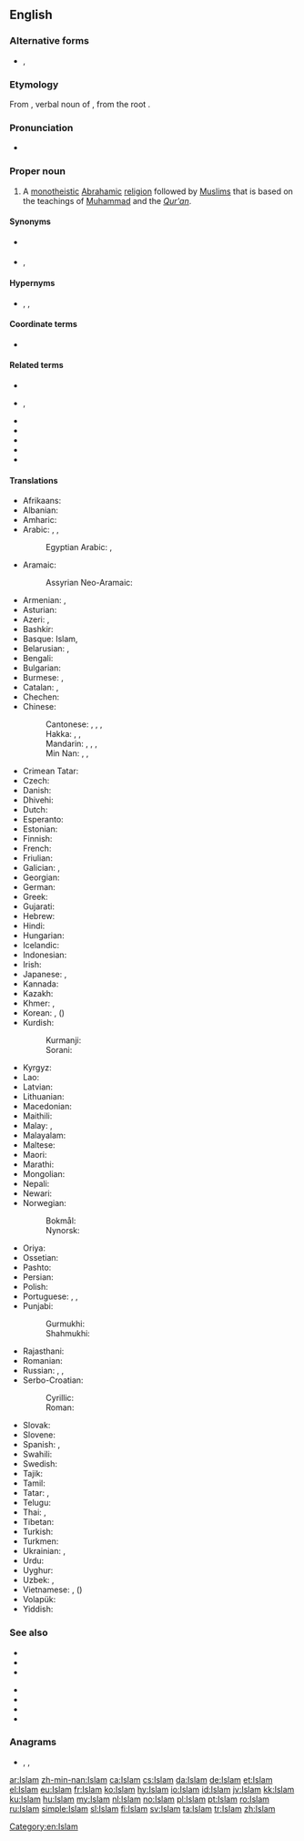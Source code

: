 {{also|islam|İslam|islám}}
==English==
{{wikipedia}}

===Alternative forms===
* {{l|en|Islaam}}, {{l|en|Islām}}

===Etymology===
From {{etyl|ar|en}} {{m|ar|إِسْلَام||submission (to the will of God)}}, verbal noun of {{m|ar|أَسْلَمَ}}, from the root {{ar-root|س|ل|م}}.

===Pronunciation===
* {{IPA|/ˈɪs.lɑːm/|/ˈɪz.lɑːm/|/ɪsˈlɑːm/|/ɪzˈlɑːm/|lang=en}}

===Proper noun===
{{en-proper noun}}

# A [[monotheistic]] [[Abrahamic]] [[religion]] followed by [[Muslim]]s that is based on the teachings of [[Muhammad]] and the ''[[Qur'an]]''.

====Synonyms====
* {{l|en|Mohammedanism}} {{qualifier|dated, now often considered offensive}}
* {{l|en|Moslemism}}, {{l|en|Muslimism}}

====Hypernyms====
* {{l|en|religion}}, {{l|en|monotheism}}, {{l|en|Abrahamism}}

====Coordinate terms====
* {{list:religions/en}}

====Related terms====
* {{l|en|Islamic}}
* {{l|en|Islamise}}, {{l|en|Islamize}}
* {{l|en|Islamist}}
* {{l|en|Islamic calendar}}
* {{l|en|Islamness}}
* {{l|en|Islamologist}}
* {{l|en|Islamology}}

====Translations====
{{trans-top|religion}}
* Afrikaans: {{t|af|Islam}}
* Albanian: {{t|sq|Islam}}
* Amharic: {{t|am|እስልምና|sc=Ethi}}
* Arabic: {{t+|ar|اَلْإِسْلَامُ|m}}, {{t+|ar|إِسْلَام|m}}, {{t|ar|الدِين|m}}
*: Egyptian Arabic: {{t|arz|إسلام|m|tr=islam|sc=Arab}}, {{t|arz|الإسلام|m|tr=el-islam|sc=Arab}}
* Aramaic:
*: Assyrian Neo-Aramaic: {{t|aii|ܐܣܠܐܡ|sc=Syrc}}
* Armenian: {{t+|hy|իսլամ}}, {{t|hy|մահմեդականություն}}
* Asturian: {{t|ast|islam|m}}
* Azeri: {{t|az|islam}}, {{t+|az|İslam}}
* Bashkir: {{t|ba|ислам|sc=Cyrl}}
* Basque: Islam, {{t|eu|islamismo}}
* Belarusian: {{t+|be|ісла́м|m}}, {{t|be|мусульма́нства|n}}
* Bengali: {{t+|bn|ইসলাম|tr=islam|sc=Beng}}
* Bulgarian: {{t+|bg|исля́м|m}}
* Burmese: {{t|my|အစ္စလမ်|sc=Mymr}}, {{t|my|အစ္စလာမ်ဘာသာ|sc=Mymr}}
* Catalan: {{t+|ca|islam|m}}, {{t|ca|islamisme|m}}
* Chechen: {{t-needed|ce}}
* Chinese:
*: Cantonese: {{t|yue|回教|tr=wui4 gaau3|sc=Hani}}, {{t|yue|伊斯蘭教|sc=Hani}}, {{t|yue|伊斯兰教|tr=ji1 si1 laan4 gaau3|sc=Hani}}, {{t|yue|清真教|tr=cing1 zan1 gaau3|sc=Hani}}
*: Hakka: {{t|hak|回教|tr=Fì-kau|sc=Hani}}, {{t|hak|伊斯蘭教|sc=Hani}}, {{t|hak|伊斯兰教|tr=Yî-sṳ̂-làn-kau|sc=Hani}}
*: Mandarin: {{t+|cmn|回教|tr=huíjiào|sc=Hani}}, {{t+|cmn|伊斯蘭教|sc=Hani}}, {{t+|cmn|伊斯兰教|tr=yīsīlánjiào|sc=Hani}}, {{t|cmn|清真教|tr=qīngzhēnjiào|sc=Hani}}
*: Min Nan: {{t+|nan|回教|tr=Hôe-kàu, Hê-kàu|sc=Hani}}, {{t|nan|伊斯蘭教|sc=Hani}}, {{t|nan|伊斯兰教|tr=I-su-lân-kàu|sc=Hani}}
* Crimean Tatar: {{t|crh|İslâm}}
* Czech: {{t+|cs|islám|m}}
* Danish: {{t+|da|islam}}
* Dhivehi: {{t|dv|އިސްލާމް|sc=Thaa}}
* Dutch: {{t+|nl|islam|m}}
* Esperanto: {{t+|eo|islamo}}
* Estonian: {{t|et|islam}}
* Finnish: {{t+|fi|islam}}
* French: {{t+|fr|Islam|m}}
* Friulian: {{t-needed|fur}}
* Galician: {{t+|gl|islam|m}}, {{t+|gl|islamismo|m}}
* Georgian: {{t|ka|ისლამი|sc=Geor}}
* German: {{t+|de|Islam|m}}
* Greek: {{t|el|Ισλάμ|n}}
* Gujarati: {{t|gu|ઇસ્લામ|tr=islām|sc=Gujr}}
* Hebrew: {{t|he|אסלאם|m|tr=islám}}
* Hindi: {{t+|hi|इस्लाम|tr=islām}}
* Hungarian: {{t+|hu|iszlám}}
* Icelandic: {{t|is|íslam}}
* Indonesian: {{t+|id|Islam}}
* Irish: {{t|ga|Ioslam|m}}
* Japanese: {{t+|ja|イスラム教|tr=イスラムきょう, isuramu-kyō}}, {{t|ja|回教|tr=かいきょう, kaikyō}}
* Kannada: {{t|kn|ಇಸ್ಲಾಂ|sc=Knda}}
* Kazakh: {{t|kk|Исләм|sc=Cyrl}}
* Khmer: {{t|km|សាសនាឥស្លាម|sc=Khmr|tr=saasnaa eslaam}}, {{t|km|អិស្លាម|tr=ihslaam|sc=Khmr}}
* Korean: {{t+|ko|이슬람교|sc=Hang}}, {{t|ko|회교|sc=Hang}} ({{t+|ko|回敎|sc=Hani}})
* Kurdish:
*: Kurmanji: {{t+|ku|Îslam}}
*: Sorani: {{t|ckb|ئیسلام|tr=îslam}}
{{trans-mid}}
* Kyrgyz: {{t|ky|Ислам|sc=Cyrl}}
* Lao: {{t|lo|ສາດສະໜາໂມຮຳເມັດ|sc=Laoo}}
* Latvian: {{t|lv|islams|m}}
* Lithuanian: {{t|lt|islamas|m}}
* Macedonian: {{t|mk|и́слам|m}}
* Maithili: {{t|mai|इसलाम|tr=islām}}
* Malay: {{t|ms|Islam}}, {{t|ms|agama Islam}}
* Malayalam: {{t|ml|ഇസ്‌ലാം|sc=Mlym}}
* Maltese: {{t|mt|Iżlam|m}}
* Maori: {{t|mi|Mōhāmetatanga}}
* Marathi: {{t|mr|इस्लाम|tr=islām}}
* Mongolian: {{t+|mn|ислам|sc=Cyrl}}
* Nepali: {{t|ne|इस्लाम|tr=islām|sc=Deva}}
* Newari: {{t|new|इस्लाम|tr=islām|sc=Deva}}
* Norwegian:
*: Bokmål: {{t+|nb|islam|m}}
*: Nynorsk: {{t|nn|islam|m}}
* Oriya: {{t-needed|or}}
* Ossetian: {{t|os|пысылмон дин|sc=Cyrl}}
* Pashto: {{t+|ps|اسلام|m|tr=islām|sc=ps-Arab}}
* Persian: {{t+|fa|اسلام|tr=eslâm}}
* Polish: {{t+|pl|islam|m}}
* Portuguese: {{t+|pt|islã|m}}, {{t+|pt|islão|m}}, {{t+|pt|islame|m}}
* Punjabi:
*: Gurmukhi: {{t|pa|ਇਸਲਾਮ|tr=islām}}
*: Shahmukhi: {{t+|pnb|اسلام|tr=islām}}
* Rajasthani: {{t|raj|इस्लांम​|tr=islā̃m}}
* Romanian: {{t+|ro|islam}}
* Russian: {{t+|ru|исла́м|m}}, {{t+|ru|мусульма́нство|n}}, {{t+|ru|магомета́нство|n}}
* Serbo-Croatian:
*: Cyrillic: {{t|sh|ислам|m}}
*: Roman: {{t+|sh|islam|m}}
* Slovak: {{t|sk|islám|m}}
* Slovene: {{t+|sl|islam|m}}
* Spanish: {{t+|es|islamismo|m}}, {{t+|es|islam|m}}
* Swahili: {{t|sw|Uislamu}}
* Swedish: {{t+|sv|islam}}
* Tajik: {{t+|tg|Ислом|sc=Cyrl}}
* Tamil: {{t+|ta|இசுலாம்}}
* Tatar: {{t+|tt|ислам|sc=Cyrl}}, {{t|tt|Ислам|sc=Cyrl}}
* Telugu: {{t|te|ఇస్లాం మతం}}
* Thai: {{t+|th|อิสลาม|tr=ìt-sà-laam}}, {{t|th|ศาสนาอิสลาม|tr=săa-sà-ná ìt-sà-laam}}
* Tibetan: {{t|bo|དབྱི་སི་ལམ་ཆོས་ལུགས།|sc=Tibt}}
* Turkish: {{t+|tr|İslam}}
* Turkmen: {{t|tk|Yslam}}
* Ukrainian: {{t|uk|ісла́м|m}}, {{t|uk|мусульманство|n}}
* Urdu: {{t|ur|اسلام|tr=islām}}
* Uyghur: {{t|ug|ئىسلام|sc=ug-Arab}}
* Uzbek: {{t+|uz|islom}}, {{t|uz|Islom}}
* Vietnamese: {{t+|vi|Hồi giáo}}, ({{t|vi|回教|sc=Hani}})
* Volapük: {{t+|vo|slam}}
* Yiddish: {{t|yi|איסלאם|tr=islam|sc=Hebr}}
{{trans-bottom}}

===See also===
{{top2}}
* {{l|en|Allah}}
* {{l|en|hajj}}
* {{l|en|Qur'an}}
{{mid2}}
* {{l|en|mosque}}
* {{l|en|Muslimness}}
* {{l|en|sharia law}}
* {{l|en|hadith}}
{{bottom}}

===Anagrams===
* {{l|en|alims}}, {{l|en|mails}}, {{l|en|salmi}}

[[Category:en:Islam]]

[[ar:Islam]]
[[zh-min-nan:Islam]]
[[ca:Islam]]
[[cs:Islam]]
[[da:Islam]]
[[de:Islam]]
[[et:Islam]]
[[el:Islam]]
[[eu:Islam]]
[[fr:Islam]]
[[ko:Islam]]
[[hy:Islam]]
[[io:Islam]]
[[id:Islam]]
[[jv:Islam]]
[[kk:Islam]]
[[ku:Islam]]
[[hu:Islam]]
[[my:Islam]]
[[nl:Islam]]
[[no:Islam]]
[[pl:Islam]]
[[pt:Islam]]
[[ro:Islam]]
[[ru:Islam]]
[[simple:Islam]]
[[sl:Islam]]
[[fi:Islam]]
[[sv:Islam]]
[[ta:Islam]]
[[tr:Islam]]
[[zh:Islam]]